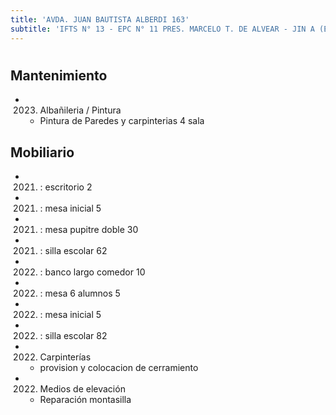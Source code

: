 ```yaml
---
title: 'AVDA. JUAN BAUTISTA ALBERDI 163'
subtitle: 'IFTS N° 13 - EPC N° 11 PRES. MARCELO T. DE ALVEAR - JIN A (EPCJC 11/08°) [S]'
---
```


#


## Mantenimiento

*  (2023) Albañileria / Pintura 
    + Pintura de Paredes y carpinterias 4 sala


## Mobiliario

*  (2021) : escritorio 2 

*  (2021) : mesa inicial 5 

*  (2021) : mesa pupitre doble 30 

*  (2021) : silla escolar 62 

*  (2022) : banco largo comedor 10 

*  (2022) : mesa 6 alumnos 5 

*  (2022) : mesa inicial 5 

*  (2022) : silla escolar 82 




*  (2022) Carpinterías 
    + provision y colocacion de cerramiento

*  (2022) Medios de elevación 
    + Reparación montasilla



